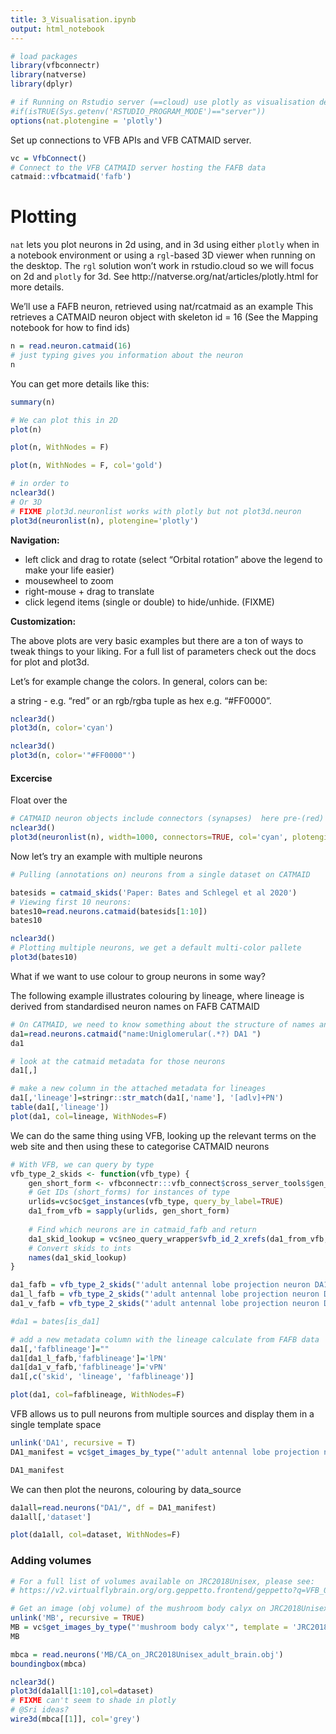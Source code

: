 ```yaml
---
title: 3_Visualisation.ipynb
output: html_notebook
---
```


```r
# load packages
library(vfbconnectr)
library(natverse)
library(dplyr)

# if Running on Rstudio server (==cloud) use plotly as visualisation default
#if(isTRUE(Sys.getenv('RSTUDIO_PROGRAM_MODE')=="server"))
options(nat.plotengine = 'plotly')
```

Set up connections to VFB APIs and VFB CATMAID server.

```r
vc = VfbConnect()
# Connect to the VFB CATMAID server hosting the FAFB data
catmaid::vfbcatmaid('fafb')
```


# Plotting
`nat` lets you plot neurons in 2d using, and in 3d using either `plotly` when
in a notebook environment or using a `rgl`-based 3D viewer when running on the
desktop. The `rgl` solution won't work in rstudio.cloud so we will focus on 2d
and `plotly` for 3d. See http://natverse.org/nat/articles/plotly.html for more details.


We'll use a FAFB neuron, retrieved using nat/rcatmaid as an example
This retrieves a CATMAID neuron object with skeleton id = 16 
(See the Mapping notebook for how to find ids)
```r
n = read.neuron.catmaid(16)
# just typing gives you information about the neuron
n
```

You can get more details like this:

```r
summary(n)
```

```r
# We can plot this in 2D
plot(n)
```

```r
plot(n, WithNodes = F)
```

```r
plot(n, WithNodes = F, col='gold')
```


```r
# in order to 
nclear3d()
# Or 3D 
# FIXME plot3d.neuronlist works with plotly but not plot3d.neuron
plot3d(neuronlist(n), plotengine='plotly')
```

**Navigation:**

* left click and drag to rotate (select "Orbital rotation" above the legend to make your life easier)
* mousewheel to zoom
* right-mouse + drag to translate
* click legend items (single or double) to hide/unhide. (FIXME)

**Customization:**

The above plots are very basic examples but there are a ton of ways to tweak things to your liking.
For a full list of parameters check out the docs for plot and plot3d.

Let's for example change the colors. In general, colors can be:

a string - e.g. "red" or
an rgb/rgba tuple as hex e.g. "#FF0000". 

```r
nclear3d()
plot3d(n, color='cyan')
```

```r
nclear3d()
plot3d(n, color='"#FF0000"')
```


#### Excercise

Float over the 

```r
# CATMAID neuron objects include connectors (synapses)  here pre-(red) and postsynapses (blue).
nclear3d()
plot3d(neuronlist(n), width=1000, connectors=TRUE, col='cyan', plotengine='plotly') #
```

Now let's try an example with multiple neurons

```r
# Pulling (annotations on) neurons from a single dataset on CATMAID

batesids = catmaid_skids('Paper: Bates and Schlegel et al 2020') 
# Viewing first 10 neurons:
bates10=read.neurons.catmaid(batesids[1:10])
bates10
```

```r
nclear3d()
# Plotting multiple neurons, we get a default multi-color pallete
plot3d(bates10)
```

What if we want to use colour to group neurons in some way?

The following example illustrates colouring by lineage, where lineage is derived from standardised neuron names on FAFB CATMAID 


```r
# On CATMAID, we need to know something about the structure of names and parse them to get types:
da1=read.neurons.catmaid("name:Uniglomerular(.*?) DA1 ")
da1
```

```r
# look at the catmaid metadata for those neurons
da1[,]
```

```r
# make a new column in the attached metadata for lineages
da1[,'lineage']=stringr::str_match(da1[,'name'], '[adlv]+PN')
table(da1[,'lineage'])
plot(da1, col=lineage, WithNodes=F)
```

We can do the same thing using VFB, looking up the relevant terms on the web site and then using these to categorise CATMAID neurons

```r
# With VFB, we can query by type
vfb_type_2_skids <- function(vfb_type) {
    gen_short_form <- vfbconnectr:::vfb_connect$cross_server_tools$gen_short_form
    # Get IDs (short_forms) for instances of type
    urlids=vc$oc$get_instances(vfb_type, query_by_label=TRUE)
    da1_from_vfb = sapply(urlids, gen_short_form)
    
    # Find which neurons are in catmaid_fafb and return 
    da1_skid_lookup = vc$neo_query_wrapper$vfb_id_2_xrefs(da1_from_vfb, db='catmaid_fafb', reverse_return=TRUE)
    # Convert skids to ints 
    names(da1_skid_lookup)
}

da1_fafb = vfb_type_2_skids("'adult antennal lobe projection neuron DA1'")
da1_l_fafb = vfb_type_2_skids("'adult antennal lobe projection neuron DA1 lPN'")
da1_v_fafb = vfb_type_2_skids("'adult antennal lobe projection neuron DA1 vPN'")

#da1 = bates[is_da1]
```


```r
# add a new metadata column with the lineage calculate from FAFB data
da1[,'fafblineage']=""
da1[da1_l_fafb,'fafblineage']='lPN'
da1[da1_v_fafb,'fafblineage']='vPN'
da1[,c('skid', 'lineage', 'fafblineage')]
```


```r
plot(da1, col=fafblineage, WithNodes=F)
```

VFB allows us to pull neurons from multiple sources and display them in a single template space

```r
unlink('DA1', recursive = T)
DA1_manifest = vc$get_images_by_type("'adult antennal lobe projection neuron DA1'", template = 'JRC2018Unisex', image_folder = 'DA1', stomp=TRUE)
```

```r
DA1_manifest
```

We can then plot the neurons, colouring by data_source

```r
da1all=read.neurons("DA1/", df = DA1_manifest)
da1all[,'dataset']
```


```r
plot(da1all, col=dataset, WithNodes=F)
```

### Adding volumes

```r
# For a full list of volumes available on JRC2018Unisex, please see:
# https://v2.virtualflybrain.org/org.geppetto.frontend/geppetto?q=VFB_00101567,PaintedDomains

# Get an image (obj volume) of the mushroom body calyx on JRC2018Unisex: 
unlink('MB', recursive = TRUE)
MB = vc$get_images_by_type("'mushroom body calyx'", template = 'JRC2018Unisex', image_folder='MB', image_type='obj', stomp=TRUE) # TODO - check for man and pull if there.
MB
```

```r
mbca = read.neurons('MB/CA_on_JRC2018Unisex_adult_brain.obj')
boundingbox(mbca)
```


```r
nclear3d()
plot3d(da1all[1:10],col=dataset)
# FIXME can't seem to shade in plotly
# @Sri ideas?
wire3d(mbca[[1]], col='grey')
```
